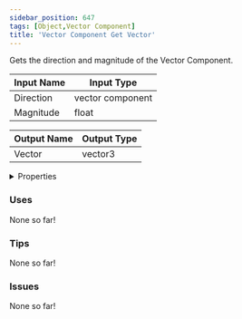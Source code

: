 ```yaml
---
sidebar_position: 647
tags: [Object,Vector Component]
title: 'Vector Component Get Vector'
---
```


Gets the direction and magnitude of the Vector Component.




<EsbSvg />

| Input Name | Input Type |
|-----------|-----------|
| Direction | vector component |
| Magnitude | float |

| Output Name | Output Type |
|-----------|-----------|
| Vector | vector3 |


<details>
  <summary>Properties</summary>
  <div>
    <div>
    <table>
      <thead>
        <tr>
          <th>Is beta required?</th>
          <th>❌</th>
        </tr>
        <tr>
          <th>Is this chip a trolling risk?</th>
          <th>❌</th>
        </tr>
        <tr>
          <th>Is this chip a role assignment risk?</th>
          <th>❌</th>
        </tr>
        <tr>
          <th>Chip UUID</th>
          <th>74ba9189-2880-46fa-b4b0-3c9a7152489e</th>
        </tr>
      </thead>
    </table>
    </div>
  </div>
</details>

### Uses

None so far!

### Tips

None so far!

### Issues

None so far!